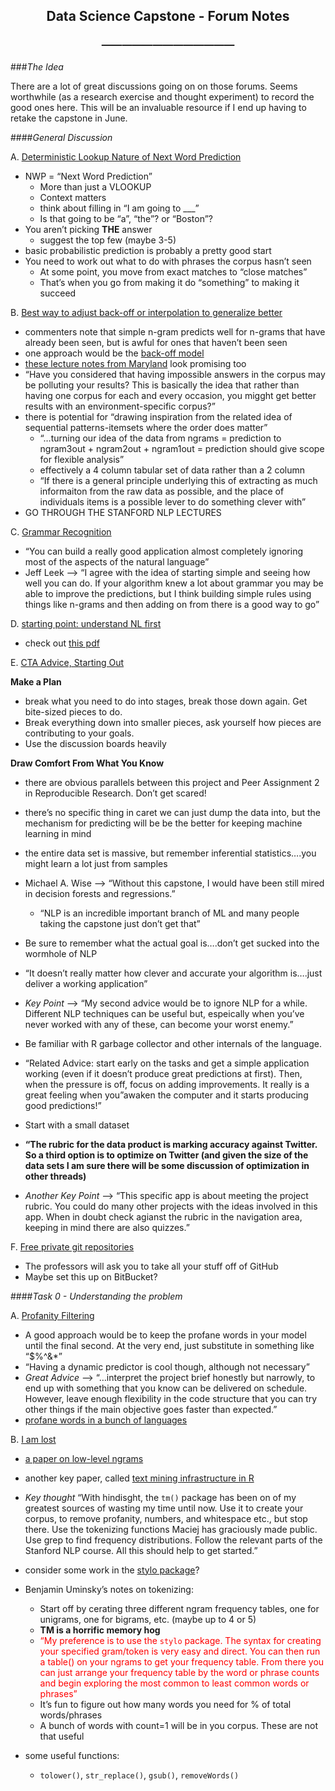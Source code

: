 <center> <h2>Data Science Capstone - Forum Notes</h2> </center>
<center> <h3>---------------------------------------</h3> </center>

###*The Idea*

There are a lot of great discussions going on on those forums. Seems worthwhile (as a research exercise and thought experiment) to record the good ones here. This will be an invaluable resource if I end up having to retake the capstone in June.


####*General Discussion*

A. [Deterministic Lookup Nature of Next Word Prediction](https://class.coursera.org/dsscapstone-003/forum/thread?thread_id=99)

- NWP = "Next Word Prediction"
    - More than just a VLOOKUP
    - Context matters
    - think about filling in "I am going to ___"
    - Is that going to be "a", "the"? or "Boston"?
- You aren't picking <b>THE</b> answer
    - suggest the top few (maybe 3-5)
- basic probabilistic prediction is probably a pretty good start
- You need to work out what to do with phrases the corpus hasn't seen
    - At some point, you move from exact matches to "close matches"
    - That's when you go from making it do "something" to making it succeed

B. [Best way to adjust back-off or interpolation to generalize better](https://class.coursera.org/dsscapstone-003/forum/thread?thread_id=111)

- commenters note that simple n-gram predicts well for n-grams that have already been seen, but is awful for ones that haven't been seen
- one approach would be the [back-off model](http://en.wikipedia.org/wiki/Katz%27s_back-off_model)
- [these lecture notes from Maryland](https://class.coursera.org/dsscapstone-003/forum/thread?thread_id=111) look promising too
- "Have you considered that having impossible answers in the corpus may be polluting your results? This is basically the idea that rather than having one corpus for each and every occasion, you migght get better results with an environment-specific corpus?"
- there is potential for "drawing inspiration from the related idea of sequential patterns-itemsets where the order does matter"
    - "...turning our idea of the data from ngrams = prediction to ngram3out + ngram2out + ngram1out = prediction should give scope for flexible analysis"
    - effectively a 4 column tabular set of data rather than a 2 column
    - "If there is a general principle underlying this of extracting as much informaiton from the raw data as possible, and the place of individuals items is a possible lever to do something clever with"
- GO THROUGH THE STANFORD NLP LECTURES

C. [Grammar Recognition](https://class.coursera.org/dsscapstone-003/forum/thread?thread_id=25)

- "You can build a really good application almost completely ignoring most of the aspects of the natural language"
- Jeff Leek --> "I agree with the idea of starting simple and seeing how well you can do. If your algorithm knew a lot about grammar you may be able to improve the predictions, but I think building simple rules using things like n-grams and then adding on from there is a good way to go"

D. [starting point: understand NL first](http://www.myreaders.info/10_Natural_Language_Processing.pdf)

- check out [this pdf](http://www.myreaders.info/10_Natural_Language_Processing.pdf)

E. [CTA Advice, Starting Out](https://class.coursera.org/dsscapstone-003/forum/thread?thread_id=4)

<b>Make a Plan</b>

- break what you need to do into stages, break those down again. Get bite-sized pieces to do.
- Break everything down into smaller pieces, ask yourself how pieces are contributing to your goals.
- Use the discussion boards heavily

<b> Draw Comfort From What You Know</b>

- there are obvious parallels between this project and Peer Assignment 2 in Reproducible Research. Don't get scared!
- there's no specific thing in caret we can just dump the data into, but the mechanism for predicting will be be the better for keeping machine learning in mind
- the entire data set is massive, but remember inferential statistics....you might learn a lot just from samples
- Michael A. Wise --> "Without this capstone, I would have been still mired in decision forests and regressions."
    - "NLP is an incredible important branch of ML and many people taking the capstone just don't get that"
- Be sure to remember what the actual goal is....don't get sucked into the wormhole of NLP

- "It doesn't really matter how clever and accurate your algorithm is....just deliver a working application"

- *Key Point* --> "My second advice would be to ignore NLP for a while. Different NLP techniques can be useful but, espeically when you've never worked with any of these, can become your worst enemy."
- Be familiar with R garbage collector and other internals of the language. 

- "Related Advice: start early on the tasks and get a simple application working (even if it doesn't produce great predictions at first). Then, when the pressure is off, focus on adding improvements. It really is a great feeling when you "awaken the computer and it starts producing good predictions!"

- Start with a small dataset
- <b>"The rubric for the data product is marking accuracy against Twitter. So a third option is to optimize on Twitter (and given the size of the data sets I am sure there will be some discussion of optimization in other threads)</b>
- *Another Key Point* --> "This specific app is about meeting the project rubric. You could do many other projects with the ideas involved in this app. When in doubt check agianst the rubric in the navigation area, keeping in mind there are also quizzes."

F. [Free private git repositories](https://class.coursera.org/dsscapstone-003/forum/thread?thread_id=28)

- The professors will ask you to take all your stuff off of GitHub
- Maybe set this up on BitBucket?

####*Task 0 - Understanding the problem*

A. [Profanity Filtering](https://class.coursera.org/dsscapstone-003/forum/thread?thread_id=12)

- A good approach would be to keep the profane words in your model until the final second. At the very end, just substitute in something like "$%^&*"
- "Having a dynamic predictor is cool though, although not necessary"
- *Great Advice* --> "...interpret the project brief honestly but narrowly, to end up with something that you know can be delivered on schedule. However, leave enough flexibility in the code structure that you can try other things if the main objective goes faster than expected."
- [profane words in a bunch of languages](https://github.com/shutterstock/List-of-Dirty-Naughty-Obscene-and-Otherwise-Bad-Words/)

B. [I am lost](https://class.coursera.org/dsscapstone-003/forum/thread?thread_id=91) 

- [a paper on low-level ngrams](http://www.uni-koblenz-landau.de/en/campus-koblenz/fb4/west_old/theses/modified-kneser-ney-smoothing-on-top-of-generalized-language-models-for-next-word-prediction)
- another key paper, called [text mining infrastructure in R](http://www.jstatsoft.org/v25/i05/paper)
- *Key thought* "With hindisght, the ```tm()``` package has been on of my greatest sources of wasting my time until now. Use it to create your corpus, to remove profanity, numbers, and whitespace etc., but stop there. Use the tokenizing functions Maciej has graciously made public. Use grep to find frequency distributions. Follow the relevant parts of the Stanford NLP course. All this should help to get started."
- consider some work in the [stylo package](http://cran.r-project.org/web/packages/stylo/stylo.pdf)?

- Benjamin Uminsky's notes on tokenizing:
    - Start off by cerating three different ngram frequency tables, one for unigrams, one for bigrams, etc. (maybe up to 4 or 5)
    - **TM is a horrific memory hog**
    - <FONT COLOR="RED">"My preference is to use the ```stylo``` package. The syntax for creating your specified gram/token is very easy and direct. You can then run a table() on your ngrams to get your frequency table. From there you can just arrange your frequency table by the word or phrase counts and begin exploring the most common to least common words or phrases"</FONT>
    - It's fun to figure out how many words you need for % of total words/phrases
    - A bunch of words with count=1 will be in you corpus. These are not that useful
- some useful functions:
    - ```tolower()```, ```str_replace()```, ```gsub()```, ```removeWords()```
